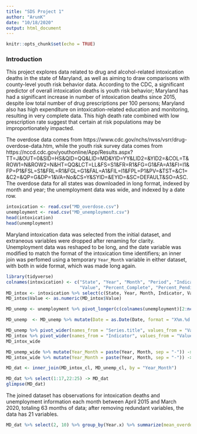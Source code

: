 ```yaml
---
title: "SDS Project 1"
author: "ArunK"
date: "10/18/2020"
output: html_document
---
```


```r
knitr::opts_chunk$set(echo = TRUE)
```

### Introduction
This project explores data related to drug and alcohol-related intoxication deaths in the state of Maryland, as well as aiming to draw comparisons with county-level youth risk behavior data. According to the CDC, a significant predictor of overall intoxication deaths is youth risk behavior; Maryland has had a significant increase in number of intoxication deaths since 2015, despite low total number of drug prescriptions per 100 persons; Maryland also has high expenditure on intoxication-related education and monitoring, resulting in very complete data. This high death rate combined with low prescription rate suggest that certain at risk populations may be improportionately impacted.

The overdose data comes from https://www.cdc.gov/nchs/nvss/vsrr/drug-overdose-data.htm, while the youth risk survey data comes from https://nccd.cdc.gov/youthonline/App/Results.aspx?TT=J&OUT=0&SID=HS&QID=QQ&LID=MD&YID=YY&LID2=&YID2=&COL=T&ROW1=N&ROW2=N&HT=QQ&LCT=LL&FS=S1&FR=R1&FG=G1&FA=A1&FI=I1&FP=P1&FSL=S1&FRL=R1&FGL=G1&FAL=A1&FIL=I1&FPL=P1&PV=&TST=&C1=&C2=&QP=G&DP=1&VA=No&CS=Y&SYID=&EYID=&SC=DEFAULT&SO=ASC. The overdose data for all states was downloaded in long format, indexed by month and year; the unemployment data was wide, and indexed by a date row.

```r
intoxication <- read.csv("MD_overdose.csv")
unemployment <- read.csv("MD_unemployment.csv")
head(intoxication)
head(unemployment)
```
Maryland intoxication data was selected from the initial dataset, and extraneous variables were dropped after renaming for clarity. Unemployment data was reshaped to be long, and the date variable was modified to match the format of the intoxication time identifiers; an inner join was perfomed using a temporary `Year_Month` variable in either dataset, with both in wide format, which was made long again.

```r
library(tidyverse)
colnames(intoxication) <- c("State", "Year", "Month", "Period", "Indicator",
                            "Value", "Percent_Complete", "Percent_Pending", "State Name")
MD_intox <- intoxication %>% select(c(State, Year, Month, Indicator, Value, Percent_Complete, Percent_Pending)) %>% filter(State == "MD")
MD_intox$Value <- as.numeric(MD_intox$Value)

MD_unemp <- unemployment %>% pivot_longer(c(colnames(unemployment)[2:ncol(unemployment)]), names_to = "Date", values_to = "Value")

MD_unemp  <- MD_unemp %>% mutate(Date = as.Date(Date, format = "X%m.%d.%Y")) %>% mutate(Year = format(Date, "%Y"), Month = format(Date, "%B"))

MD_unemp %>% pivot_wider(names_from = "Series.title", values_from = "Value") -> MD_unemp_wide
MD_intox %>% pivot_wider(names_from = "Indicator", values_from = "Value") -> MD_intox_wide
MD_intox_wide

MD_unemp_wide %>% mutate(Year_Month = paste(Year, Month, sep = "-")) -> MD_unemp_cl
MD_intox_wide %>% mutate(Year_Month = paste(Year, Month, sep = "-")) -> MD_intox_cl

MD_dat <- inner_join(MD_intox_cl, MD_unemp_cl, by = "Year_Month")

MD_dat %>% select(1:17,22:25) -> MD_dat
glimpse(MD_dat)
```
The joined dataset has observations for intoxication deaths and unemployment information each month between April 2015 and March 2020, totaling 63 months of data; after removing redundant variables, the data has 21 variables.

```r
MD_dat %>% select(2, 10) %>% group_by(Year.x) %>% summarize(mean_overdose_deaths = mean(`Number of Drug Overdose Deaths`, na.rm = T))
```

